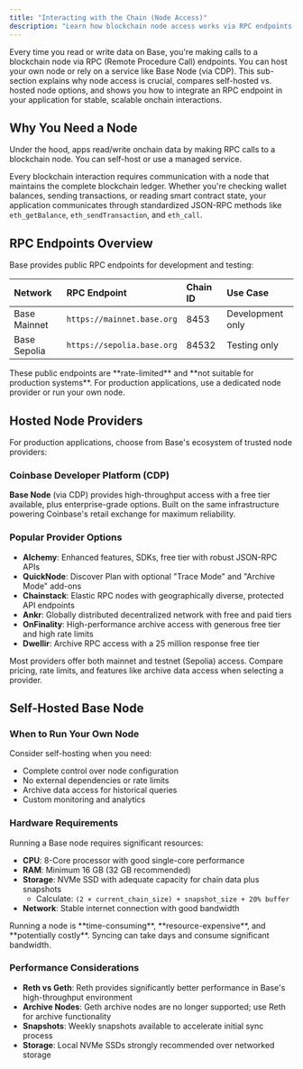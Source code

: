 ```yaml
---
title: "Interacting with the Chain (Node Access)"
description: "Learn how blockchain node access works via RPC endpoints, comparing self-hosted vs hosted options, and how to integrate Base Node for stable onchain interactions."
---
```


Every time you read or write data on Base, you're making calls to a blockchain node via RPC (Remote Procedure Call) endpoints. You can host your own node or rely on a service like Base Node (via CDP). This sub-section explains why node access is crucial, compares self-hosted vs. hosted node options, and shows you how to integrate an RPC endpoint in your application for stable, scalable onchain interactions.

## Why You Need a Node

<Info>
Under the hood, apps read/write onchain data by making RPC calls to a blockchain node. You can self-host or use a managed service.
</Info>

Every blockchain interaction requires communication with a node that maintains the complete blockchain ledger. Whether you're checking wallet balances, sending transactions, or reading smart contract state, your application communicates through standardized JSON-RPC methods like `eth_getBalance`, `eth_sendTransaction`, and `eth_call`.

## RPC Endpoints Overview

Base provides public RPC endpoints for development and testing:

| Network | RPC Endpoint | Chain ID | Use Case |
| :------ | :----------- | :------- | :------- |
| Base Mainnet | `https://mainnet.base.org` | 8453 | Development only |
| Base Sepolia | `https://sepolia.base.org` | 84532 | Testing only |

<Warning>
These public endpoints are **rate-limited** and **not suitable for production systems**. For production applications, use a dedicated node provider or run your own node.
</Warning>

## Hosted Node Providers

For production applications, choose from Base's ecosystem of trusted node providers:

### Coinbase Developer Platform (CDP)
**Base Node** (via CDP) provides high-throughput access with a free tier available, plus enterprise-grade options. Built on the same infrastructure powering Coinbase's retail exchange for maximum reliability.

### Popular Provider Options
- **Alchemy**: Enhanced features, SDKs, free tier with robust JSON-RPC APIs
- **QuickNode**: Discover Plan with optional "Trace Mode" and "Archive Mode" add-ons
- **Chainstack**: Elastic RPC nodes with geographically diverse, protected API endpoints
- **Ankr**: Globally distributed decentralized network with free and paid tiers
- **OnFinality**: High-performance archive access with generous free tier and high rate limits
- **Dwellir**: Archive RPC access with a 25 million response free tier

<Tip>
Most providers offer both mainnet and testnet (Sepolia) access. Compare pricing, rate limits, and features like archive data access when selecting a provider.
</Tip>

## Self-Hosted Base Node

### When to Run Your Own Node
Consider self-hosting when you need:
- Complete control over node configuration
- No external dependencies or rate limits
- Archive data access for historical queries
- Custom monitoring and analytics

### Hardware Requirements
Running a Base node requires significant resources:

- **CPU**: 8-Core processor with good single-core performance
- **RAM**: Minimum 16 GB (32 GB recommended)
- **Storage**: NVMe SSD with adequate capacity for chain data plus snapshots
  - Calculate: `(2 × current_chain_size) + snapshot_size + 20% buffer`
- **Network**: Stable internet connection with good bandwidth

<Warning>
Running a node is **time-consuming**, **resource-expensive**, and **potentially costly**. Syncing can take days and consume significant bandwidth.
</Warning>

### Performance Considerations
- **Reth vs Geth**: Reth provides significantly better performance in Base's high-throughput environment
- **Archive Nodes**: Geth archive nodes are no longer supported; use Reth for archive functionality
- **Snapshots**: Weekly snapshots available to accelerate initial sync process
- **Storage**: Local NVMe SSDs strongly recommended over networked storage

